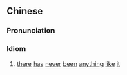 ==Chinese==
{{zh-forms|type=121}}

===Pronunciation===
{{zh-pron
|m=dé wèicéng yǒu
|cat=id
}}

===Idiom===
{{zh-idiom}}

# [[there]] [[has]] [[never]] [[been]] [[anything]] [[like]] [[it]]
